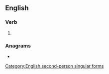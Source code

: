 {{also|say'st}}
==English==

===Verb===
{{head|en|verb form}}

# {{alternative form of|en|sayest}}

===Anagrams===
* {{anagrams|en|a=assty|Stays|stays}}

[[Category:English second-person singular forms]]